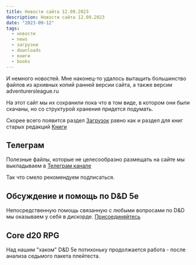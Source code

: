 ```yaml
---
title: Новости сайта 12.09.2023
description: Новости сайта 12.09.2023
date: "2023-09-12"
tags:
  - новости
  - news
  - загрузки
  - downloads
  - книги
  - books
---
```


И немного новостей. Мне наконец-то удалось вытащить большинство файлов из архивных копий ранней версии сайта, а также версии adventurersleague.ru

На этот сайт мы их сохранили пока что в том виде, в котором они были скачаны, но со структурой хранения придется подумать.

Скорее всего появится раздел [Загрузок](/downloads) равно как и раздел для книг старых редакций [Книги](/books)

## Телеграм

Полезные файлы, которые не целесообразно размещать на сайте мы выкладываем в [Телеграм канале](https://t.me/cyborgs_and_mages)

Так что смело рекомендуем подписаться.

## Обсуждение и помощь по D&D 5e

Непосредственную помощь связанную с любыми вопросами по D&D мы оказываем у себя в дискорде. [Присоединяйтесь](https://discord.gg/yrJqvCqU3w)

## Core d20 RPG

Над нашим "хаком" D&D 5e потихоньку продолжается работа - после анализа седьмого пакета плейтеста.
